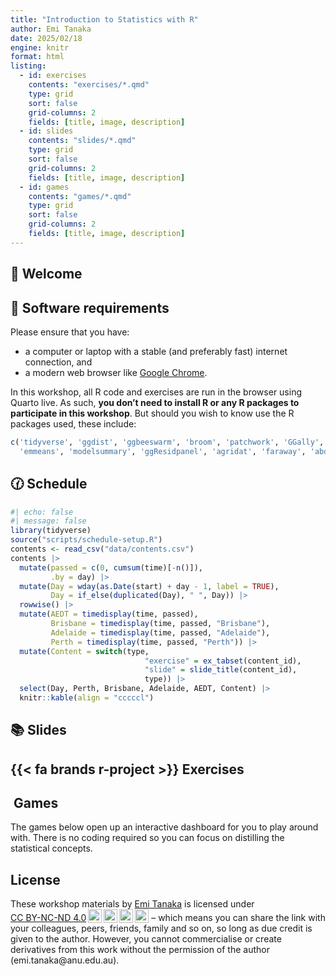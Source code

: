 ```yaml
---
title: "Introduction to Statistics with R"
author: Emi Tanaka
date: 2025/02/18
engine: knitr
format: html
listing: 
  - id: exercises
    contents: "exercises/*.qmd"
    type: grid
    sort: false
    grid-columns: 2
    fields: [title, image, description]
  - id: slides
    contents: "slides/*.qmd"
    type: grid
    sort: false
    grid-columns: 2
    fields: [title, image, description]
  - id: games
    contents: "games/*.qmd"
    type: grid
    sort: false
    grid-columns: 2
    fields: [title, image, description]
---
```



## 👋 Welcome 





## 🔧 Software requirements {#software}


Please ensure that you have:

- a computer or laptop with a stable (and preferably fast) internet connection, and
- a modern web browser like [Google Chrome](https://www.google.com/chrome/).

In this workshop, all R code and exercises are run in the browser using Quarto live. As such, **you don't need to install R or any R packages to participate in this workshop**. But should you wish to know use the R packages used, these include:

```r
c('tidyverse', 'ggdist', 'ggbeeswarm', 'broom', 'patchwork', 'GGally', 'ggpubr',
  'emmeans', 'modelsummary', 'ggResidpanel', 'agridat', 'faraway', 'abd')
```


## 🕜 Schedule



```r
#| echo: false
#| message: false
library(tidyverse)
source("scripts/schedule-setup.R")
contents <- read_csv("data/contents.csv")
contents |> 
  mutate(passed = c(0, cumsum(time)[-n()]),
         .by = day) |> 
  mutate(Day = wday(as.Date(start) + day - 1, label = TRUE),
         Day = if_else(duplicated(Day), " ", Day)) |> 
  rowwise() |> 
  mutate(AEDT = timedisplay(time, passed),
         Brisbane = timedisplay(time, passed, "Brisbane"),
         Adelaide = timedisplay(time, passed, "Adelaide"),
         Perth = timedisplay(time, passed, "Perth")) |> 
  mutate(Content = switch(type,
                              "exercise" = ex_tabset(content_id),
                              "slide" = slide_title(content_id),
                              type)) |>
  select(Day, Perth, Brisbane, Adelaide, AEDT, Content) |> 
  knitr::kable(align = "cccccl")
```

## 📚 Slides



:::{#slides}
:::



## {{< fa brands r-project >}}️ Exercises

:::{#exercises}
:::


## ️<i class="fas fa-gamepad"></i> Games

The games below open up an interactive dashboard for you to play around with. There is no coding required so you can focus on distilling the statistical concepts.


:::{#games}
:::

## <i class="fas fa-id-badge"></i> License {#sec-license}

These <span xmlns:cc="http://creativecommons.org/ns#" xmlns:dct="http://purl.org/dc/terms/"> workshop materials by <a rel="cc:attributionURL dct:creator" property="cc:attributionName" href="https://emitanaka.org/">Emi Tanaka</a> is licensed under <a href="https://creativecommons.org/licenses/by-nc-nd/4.0/?ref=chooser-v1" target="_blank" rel="license noopener noreferrer" style="display:inline-block;">CC BY-NC-ND 4.0<img style="height:22px!important;margin-left:3px;vertical-align:text-bottom;" src="https://mirrors.creativecommons.org/presskit/icons/cc.svg?ref=chooser-v1" alt=""><img style="height:22px!important;margin-left:3px;vertical-align:text-bottom;" src="https://mirrors.creativecommons.org/presskit/icons/by.svg?ref=chooser-v1" alt=""><img style="height:22px!important;margin-left:3px;vertical-align:text-bottom;" src="https://mirrors.creativecommons.org/presskit/icons/nc.svg?ref=chooser-v1" alt=""><img style="height:22px!important;margin-left:3px;vertical-align:text-bottom;" src="https://mirrors.creativecommons.org/presskit/icons/nd.svg?ref=chooser-v1" alt=""></a></span> -- which means you can share the link with your colleagues, peers, friends, family and so on, so long as due credit is given to the author. However, you cannot commercialise or create derivatives from this work without the permission of the author (emi.tanaka@anu.edu.au).



